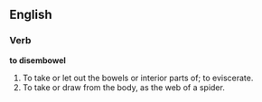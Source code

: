 ==English==

===Verb===

'''to disembowel'''

#To take or let out the bowels or interior parts of; to eviscerate.
#To take or draw from the body, as the web of a spider.